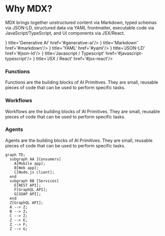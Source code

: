 
# Why MDX?

MDX brings together unstructured content via Markdown, typed schemas via JSON-LD, structured data via YAML frontmatter,
executable code via JavaScript/TypeScript, and UI components via JSX/React.

<Cards num={5}>
  <Cards.Card icon={<HiOutlineSparkles />} title='Generative AI' href='#generative-ai'/>
  <Cards.Card icon={<SiMarkdown />} title='Markdown' href='#markdown'/>
  <Cards.Card icon={<SiYaml />} title='YAML' href='#yaml'/>
  <Cards.Card icon={<SiJson />} title='JSON-LD' href='#json-ld'/>
  <Cards.Card icon={<SiJavascript />} title='Javascript / Typescript' href='#javascript-typescript'/>
  <Cards.Card icon={<SiReact />} title='JSX / React' href='#jsx-react'/>
</Cards>
<Steps>

### Functions

Functions are the building blocks of AI Primitives. They are small, reusable pieces of code that can be used to perform specific tasks.

### Workflows

Workflows are the building blocks of AI Primitives. They are small, reusable pieces of code that can be used to perform specific tasks.

### Agents

Agents are the building blocks of AI Primitives. They are small, reusable pieces of code that can be used to perform specific tasks.

</Steps>

```mermaid
graph TD;
  subgraph AA [Consumers]
    A[Mobile app];
    B[Web app];
    C[Node.js client];
  end
  subgraph BB [Services]
    E[REST API];
    F[GraphQL API];
    G[SOAP API];
  end
  Z[GraphQL API];
  A --> Z;
  B --> Z;
  C --> Z;
  Z --> E;
  Z --> F;
  Z --> G;
```
